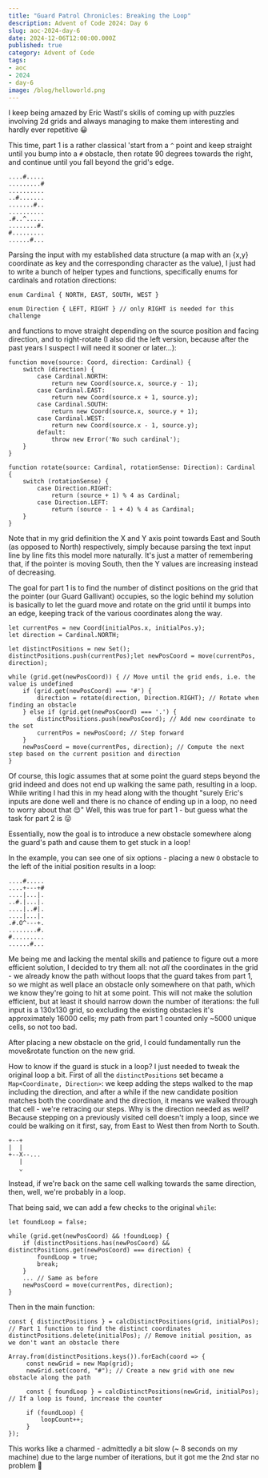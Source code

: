 ```yaml
---
title: "Guard Patrol Chronicles: Breaking the Loop"
description: Advent of Code 2024: Day 6
slug: aoc-2024-day-6
date: 2024-12-06T12:00:00.000Z
published: true
category: Advent of Code
tags:
- aoc
- 2024
- day-6
image: /blog/helloworld.png
---
```


I keep being amazed by Eric Wastl's skills of coming up with puzzles involving 2d grids and always managing to make them interesting and hardly ever repetitive 😀

This time, part 1 is a rather classical 'start from a `^` point and keep straight until you bump into a `#` obstacle, then rotate 90 degrees towards the right, and continue until you fall beyond the grid's edge.

```
....#.....
.........#
..........
..#.......
.......#..
..........
.#..^.....
........#.
#.........
......#...
```

Parsing the input with my established data structure (a map with an {x,y} coordinate as key and the corresponding character as the value), I just had to write a bunch of helper types and functions, specifically enums for cardinals and rotation directions:

```
enum Cardinal { NORTH, EAST, SOUTH, WEST }

enum Direction { LEFT, RIGHT } // only RIGHT is needed for this challenge
```

and functions to move straight depending on the source position and facing direction, and to right-rotate (I also did the left version, because after the past years I suspect I will need it sooner or later...):

```
function move(source: Coord, direction: Cardinal) {
    switch (direction) {
        case Cardinal.NORTH:
            return new Coord(source.x, source.y - 1);
        case Cardinal.EAST:
            return new Coord(source.x + 1, source.y);
        case Cardinal.SOUTH:
            return new Coord(source.x, source.y + 1);
        case Cardinal.WEST:
            return new Coord(source.x - 1, source.y);
        default:
            throw new Error('No such cardinal');
    }
}

function rotate(source: Cardinal, rotationSense: Direction): Cardinal {
    switch (rotationSense) {
        case Direction.RIGHT:
            return (source + 1) % 4 as Cardinal;
        case Direction.LEFT:
            return (source - 1 + 4) % 4 as Cardinal;
    }
}
```

Note that in my grid definition the X and Y axis point towards East and South (as opposed to North) respectively, simply because parsing the text input line by line fits this model more naturally. It's just a matter of remembering that, if the pointer is moving South, then the Y values are increasing instead of decreasing.

The goal for part 1 is to find the number of distinct positions on the grid that the pointer (our Guard Gallivant) occupies, so the logic behind my solution is basically to let the guard move and rotate on the grid until it bumps into an edge, keeping track of the various coordinates along the way.

```
let currentPos = new Coord(initialPos.x, initialPos.y);
let direction = Cardinal.NORTH;

let distinctPositions = new Set();
distinctPositions.push(currentPos);let newPosCoord = move(currentPos, direction);

while (grid.get(newPosCoord)) { // Move until the grid ends, i.e. the value is undefined
    if (grid.get(newPosCoord) === '#') {
        direction = rotate(direction, Direction.RIGHT); // Rotate when finding an obstacle
    } else if (grid.get(newPosCoord) === '.') {
        distinctPositions.push(newPosCoord); // Add new coordinate to the set
        currentPos = newPosCoord; // Step forward
    }
    newPosCoord = move(currentPos, direction); // Compute the next step based on the current position and direction
}
```

Of course, this logic assumes that at some point the guard steps beyond the grid indeed and does not end up walking the same path, resulting in a loop. While writing I had this in my head along with the thought "surely Eric's inputs are done well and there is no chance of ending up in a loop, no need to worry about that 😌"
Well, this was true for part 1 - but guess what the task for part 2 is 😛

Essentially, now the goal is to introduce a new obstacle somewhere along the guard's path and cause them to get stuck in a loop!

In the example, you can see one of six options - placing a new `O` obstacle to the left of the initial position results in a loop:

```
....#.....
....+---+#
....|...|.
..#.|...|.
....|..#|.
....|...|.
.#.O^---+.
........#.
#.........
......#...
```

Me being me and lacking the mental skills and patience to figure out a more efficient solution, I decided to try them all: not _all_ the coordinates in the grid - we already know the path without loops that the guard takes from part 1, so we might as well place an obstacle only somewhere on that path, which we know they're going to hit at some point.
This will not make the solution efficient, but at least it should narrow down the number of iterations: the full input is a 130x130 grid, so excluding the existing obstacles it's approximately 16000 cells; my path from part 1 counted only ~5000 unique cells, so not too bad.

After placing a new obstacle on the grid, I could fundamentally run the move&rotate function on the new grid.

How to know if the guard is stuck in a loop? I just needed to tweak the original loop a bit.
First of all the `distinctPositions` set became a `Map<Coordinate, Direction>`: we keep adding the steps walked to the map including the direction, and after a while if the new candidate position matches both the coordinate and the direction, it means we walked through that cell - we're retracing our steps. Why is the direction needed as well? Because stepping on a previously visited cell doesn't imply a loop, since we could be walking on it first, say, from East to West then from North to South.

```
+--+
|  |
+--X--...
   |
   ⌄
```

Instead, if we're back on the same cell walking towards the same direction, then, well, we're probably in a loop.

That being said, we can add a few checks to the original `while`:

```
let foundLoop = false;

while (grid.get(newPosCoord) && !foundLoop) {
    if (distinctPositions.has(newPosCoord) && distinctPositions.get(newPosCoord) === direction) {
        foundLoop = true;
        break;
    }
    ... // Same as before
    newPosCoord = move(currentPos, direction);
}
```

Then in the main function:

```
const { distinctPositions } = calcDistinctPositions(grid, initialPos); // Part 1 function to find the distinct coordinates
distinctPositions.delete(initialPos); // Remove initial position, as we don't want an obstacle there

Array.from(distinctPositions.keys()).forEach(coord => {
     const newGrid = new Map(grid);
     newGrid.set(coord, "#"); // Create a new grid with one new obstacle along the path

     const { foundLoop } = calcDistinctPositions(newGrid, initialPos); // If a loop is found, increase the counter

     if (foundLoop) {
         loopCount++;
     }
});
```

This works like a charmed - admittedly a bit slow (~ 8 seconds on my machine) due to the large number of iterations, but it got me the 2nd star no problem 🤩
